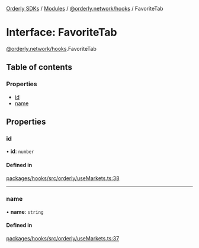 [Orderly SDKs](/sdks/tech-doc/README) / [Modules](/sdks/tech-doc/modules) / [@orderly.network/hooks](/sdks/tech-doc/modules/orderly_network_hooks) / FavoriteTab

# Interface: FavoriteTab

[@orderly.network/hooks](/sdks/tech-doc/modules/orderly_network_hooks).FavoriteTab

## Table of contents

### Properties

- [id](/sdks/tech-doc/interfaces/orderly_network_hooks.FavoriteTab#id)
- [name](/sdks/tech-doc/interfaces/orderly_network_hooks.FavoriteTab#name)

## Properties

### id

• **id**: `number`

#### Defined in

[packages/hooks/src/orderly/useMarkets.ts:38](https://github.com/OrderlyNetwork/js-sdk/blob/d47dd11/packages/hooks/src/orderly/useMarkets.ts#L38)

___

### name

• **name**: `string`

#### Defined in

[packages/hooks/src/orderly/useMarkets.ts:37](https://github.com/OrderlyNetwork/js-sdk/blob/d47dd11/packages/hooks/src/orderly/useMarkets.ts#L37)
